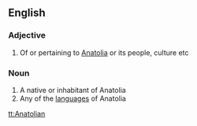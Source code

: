 ==English==
{{wikipedia}}
===Adjective===
{{en-adj|-}}

# Of or pertaining to [[Anatolia]] or its people, culture etc

===Noun===
{{en-noun}}

# A native or inhabitant of Anatolia
# Any of the [[language]]s of Anatolia

[[tt:Anatolian]]
